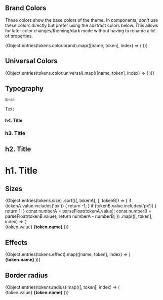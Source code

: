 
<Meta title="Design Tokens"/>

## Brand Colors

These colors show the base colors of the theme. In components, don't use these colors directly but prefer using the
abstract colors below. This allows for later color changes/theming/dark mode without having to rename a lot of
properties.

<ColorPalette>
  {Object.entries(tokens.color.brand).map(([name, token], index) => (
    <ColorItem
      key={index}
      title={token.name}
      subtitle={''}
      colors={{[name]: token.value}}
    />
  ))}
</ColorPalette>

## Universal Colors

<ColorPalette>
  {Object.entries(tokens.color.universal).map(([name, token], index) => (
    <ColorItem
      key={index}
      title={token.name}
      subtitle={`var(--${token.name})`}
      colors={{[token.original.value]: token.value}}
    />
  ))}
</ColorPalette>

## Typography

<Canvas>
  <div>
    <small>Small</small>
    <p>Text</p>
    <h4>h4. Title</h4>
    <h3>h3. Title</h3>
    <h2>h2. Title</h2>
    <h1>h1. Title</h1>
  </div>
</Canvas>

## Sizes

<div
  style={{
    display: "grid",
    gridTemplateColumns: "min-content 5rem auto",
    gap: "var(--size-2)",
    alignItems: "center"
  }}
>
  {Object.entries(tokens.size)
    .sort(([, tokenA], [, tokenB]) => {
      if (tokenA.value.includes('px')) {
        return -1;
      }
      if (tokenB.value.includes('px')) {
        return 1;
      }
      const numberA = parseFloat(tokenA.value);
      const numberB = parseFloat(tokenB.value);
      return numberA - numberB;
    })
    .map(([, token], index) => (
      <React.Fragment key={index}>
        <div
          style={{
            width: token.value,
            height: token.value,
            backgroundColor: "var(--color-brand-brand-100)",
          }}
        />
        <span>{token.value}</span>
        <strong>{token.name}</strong>
      </React.Fragment>
    ))}
</div>

## Effects

<div
  style={{
    display: "grid",
    gridTemplateColumns: "min-content auto",
    gap: "var(--size-4)",
    alignItems: "center",
  }}
>
  {Object.entries(tokens.effect).map(([name, token], index) => (
    <React.Fragment key={index}>
      <div
        style={{
          boxShadow: token.value,
          height: 'var(--size-6)',
          width: 'var(--size-6)',
          borderRadius: 'var(--radius-4)',
          backgroundColor: "var(--color-brand-brand-100)",
        }}
      />
      <strong>{token.name}</strong>
    </React.Fragment>
  ))}
</div>

## Border radius

<div
  style={{
    display: "grid",
    gridTemplateColumns: "min-content min-content auto",
    gap: "var(--size-4)",
    alignItems: "center"
  }}
>
  {Object.entries(tokens.radius).map(([, token], index) => (
    <React.Fragment key={index}>
      <div
        style={{
          border: `var(--size-0-25) solid var(--color-brand-brand-100)`,
          height: 'var(--size-6)',
          width: 'var(--size-6)',
          borderRadius: token.value,
        }}
      />
      <span>{token.value}</span>
      <strong>{token.name}</strong>
    </React.Fragment>
  ))}
</div>
